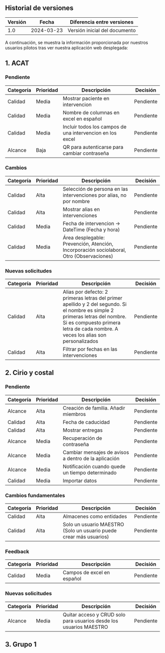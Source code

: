 ## Historial de versiones

| Versión | Fecha      | Diferencia entre versiones                                                                                                                                                                                 |
| ------- | ---------- | ---------------------------------------------------------------------------------------------------------------------------------------------------------------------------------------------------------- |
| 1.0     | 2024-03-23 | Versión inicial del documento                                                                                 |


A continuación, se muestra la información proporcionada por nuestros usuarios pilotos tras ver nuestra aplicación web desplegada:

## 1. ACAT

### Pendiente

| Categoría           | Prioridad | Descripción                                        | Decisión                               |
|---------------------|-----------|----------------------------------------------------|----------------------------------------|
| Calidad           | Media     | Mostrar paciente en intervencion                   | Pendiente                              |
| Calidad           | Media     | Nombre de columnas en excel en español             | Pendiente                              |
| Calidad           | Media     | Incluir todos los campos de una intervencion en los excel | Pendiente                           |
| Alcance           | Baja      | QR para autenticarse para cambiar contraseña       | Pendiente                              |

### Cambios

| Categoría           | Prioridad | Descripción                                        | Decisión                               |
|---------------------|-----------|----------------------------------------------------|----------------------------------------|
| Calidad             | Alta      | Selección de persona en las intervenciones por alias, no por nombre | Pendiente                       |
| Calidad             | Alta      | Mostrar alias en intervenciones                     | Pendiente                              |
| Calidad             | Media     | Fecha de intervencion -> DateTime (Fecha y hora)    | Pendiente                              |
| Calidad             | Media     | Área desplegable: Prevención, Atención, Incorporación sociolaboral, Otro (Observaciones)                    | Pendiente                              |

### Nuevas solicitudes

| Categoría           | Prioridad | Descripción                                        | Decisión                               |
|---------------------|-----------|----------------------------------------------------|----------------------------------------|
| Calidad | Alta      | Alias por defecto: 2 primeras letras del primer apellido y 2 del segundo. Si el nombre  es simple 2 primeras letras del nombre. Si es compuesto primera letra de cada nombre. A veces los alias son personalizados | Pendiente |
| Calidad | Alta      | Filtrar por fechas en las intervenciones           | Pendiente                              |


## 2. Cirio y costal

### Pendiente

| Categoría  | Prioridad | Descripción                                               | Decisión                          |
|------------|-----------|-----------------------------------------------------------|-----------------------------------|
| Alcance  | Alta      | Creación de familia. Añadir miembros | Pendiente                     |
| Calidad  | Alta      | Fecha de caducidad                  | Pendiente                     |
| Calidad  | Alta      | Mostrar entregas  | Pendiente           |
| Alcance  | Media     | Recuperación de contraseña                                | Pendiente                     |
| Alcance  | Media     | Cambiar mensajes de avisos a dentro de la aplicación      | Pendiente                     |
| Alcance  | Media     | Notificación cuando quede un tiempo determinado                 | Pendiente                     |
| Calidad  | Media     | Importar datos                                             | Pendiente                     |

### Cambios fundamentales

| Categoría          | Prioridad | Descripción                                           | Decisión                          |
|---------------------|-----------|-------------------------------------------------------|-----------------------------------|
| Calidad | Alta      | Almacenes como entidades                              | Pendiente                     |
| Calidad | Alta      | Solo un usuario MAESTRO (Solo un usuario puede crear más usuarios) | Pendiente           |

### Feedback

| Categoría | Prioridad | Descripción                                           | Decisión                          |
|-----------|-----------|-------------------------------------------------------|-----------------------------------|
| Calidad  | Media     | Campos de excel en español                            | Pendiente                     |

### Nuevas solicitudes

| Categoría        | Prioridad | Descripción                                           | Decisión                          |
|-------------------|-----------|-------------------------------------------------------|-----------------------------------|
| Alcance | Media     | Quitar acceso y CRUD solo para usuarios desde los usuarios MAESTRO | Pendiente             |


## 3. Grupo 1